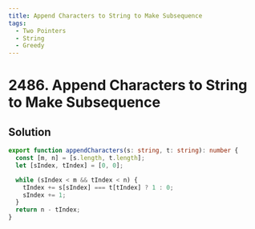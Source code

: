```yaml
---
title: Append Characters to String to Make Subsequence
tags:
  - Two Pointers
  - String
  - Greedy
---
```


# 2486. Append Characters to String to Make Subsequence

<Badges>
  <LevelBadge level="medium" />
  <TopicBadge name="Two Pointers" slug="two-pointers" />
  <TopicBadge name="String" slug="string" />
  <TopicBadge name="Greedy" slug="greedy" />
</Badges>

## Solution

```typescript filename="solution.ts" copy
export function appendCharacters(s: string, t: string): number {
  const [m, n] = [s.length, t.length];
  let [sIndex, tIndex] = [0, 0];

  while (sIndex < m && tIndex < n) {
    tIndex += s[sIndex] === t[tIndex] ? 1 : 0;
    sIndex += 1;
  }
  return n - tIndex;
}
```

<ProblemLink
  codingSite="leetcode"
  href="https://leetcode.com/problems/append-characters-to-string-to-make-subsequence"
  title="Append Characters to String to Make Subsequence"
/>
